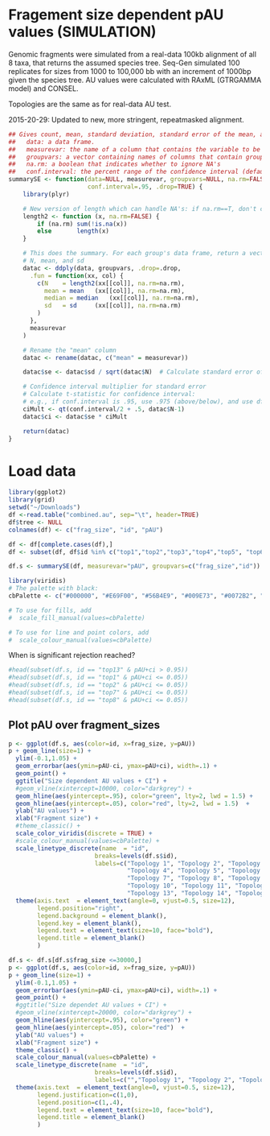 Fragement size dependent pAU values (SIMULATION)
========================================================

Genomic fragments were simulated from a real-data 100kb alignment of all 8 taxa, that returns the assumed species tree.
Seq-Gen simulated 100 replicates for sizes from 1000 to 100,000 bb with an increment of 1000bp given the species tree.  AU values were calculated with RAxML (GTRGAMMA model) and CONSEL.

Topologies are the same as for real-data AU test.

2015-20-29: Updated to new, more stringent, repeatmasked alignment.

```r
## Gives count, mean, standard deviation, standard error of the mean, and confidence interval (default 95%).
##   data: a data frame.
##   measurevar: the name of a column that contains the variable to be summariezed
##   groupvars: a vector containing names of columns that contain grouping variables
##   na.rm: a boolean that indicates whether to ignore NA's
##   conf.interval: the percent range of the confidence interval (default is 95%)
summarySE <- function(data=NULL, measurevar, groupvars=NULL, na.rm=FALSE,
                      conf.interval=.95, .drop=TRUE) {
    library(plyr)

    # New version of length which can handle NA's: if na.rm==T, don't count them
    length2 <- function (x, na.rm=FALSE) {
        if (na.rm) sum(!is.na(x))
        else       length(x)
    }

    # This does the summary. For each group's data frame, return a vector with
    # N, mean, and sd
    datac <- ddply(data, groupvars, .drop=.drop,
      .fun = function(xx, col) {
        c(N    = length2(xx[[col]], na.rm=na.rm),
          mean = mean   (xx[[col]], na.rm=na.rm),
          median = median   (xx[[col]], na.rm=na.rm),
          sd   = sd     (xx[[col]], na.rm=na.rm)
        )
      },
      measurevar
    )

    # Rename the "mean" column    
    datac <- rename(datac, c("mean" = measurevar))

    datac$se <- datac$sd / sqrt(datac$N)  # Calculate standard error of the mean

    # Confidence interval multiplier for standard error
    # Calculate t-statistic for confidence interval:
    # e.g., if conf.interval is .95, use .975 (above/below), and use df=N-1
    ciMult <- qt(conf.interval/2 + .5, datac$N-1)
    datac$ci <- datac$se * ciMult

    return(datac)
}
```



# Load data

```r
library(ggplot2)
library(grid)
setwd("~/Downloads")
df <-read.table("combined.au", sep="\t", header=TRUE)
df$tree <- NULL
colnames(df) <- c("frag_size", "id", "pAU")

df <- df[complete.cases(df),]
df <- subset(df, df$id %in% c("top1","top2","top3","top4","top5", "top6"))

df.s <- summarySE(df, measurevar="pAU", groupvars=c("frag_size","id"))

```

```r
library(viridis)
# The palette with black:
cbPalette <- c("#000000", "#E69F00", "#56B4E9", "#009E73", "#0072B2", "#D55E00", "#CC79A7", "#F0E442")

# To use for fills, add
#  scale_fill_manual(values=cbPalette)

# To use for line and point colors, add
#  scale_colour_manual(values=cbPalette)
```


When is significant rejection reached?
```r
#head(subset(df.s, id == "top13" & pAU+ci > 0.95))
#head(subset(df.s, id == "top1" & pAU+ci <= 0.05))
#head(subset(df.s, id == "top2" & pAU+ci <= 0.05))
#head(subset(df.s, id == "top7" & pAU+ci <= 0.05))
#head(subset(df.s, id == "top8" & pAU+ci <= 0.05))

```

## Plot pAU over fragment_sizes

```r
p <- ggplot(df.s, aes(color=id, x=frag_size, y=pAU))
p + geom_line(size=1) +
  ylim(-0.1,1.05) +
  geom_errorbar(aes(ymin=pAU-ci, ymax=pAU+ci), width=.1) +
  geom_point() +
  ggtitle("Size dependent AU values + CI") +
  #geom_vline(xintercept=10000, color="darkgrey") +
  geom_hline(aes(yintercept=.95), color="green", lty=2, lwd = 1.5) +
  geom_hline(aes(yintercept=.05), color="red", lty=2, lwd = 1.5)  +
  ylab("AU values") +
  xlab("Fragment size") +
  #theme_classic() +
  scale_color_viridis(discrete = TRUE) +
  #scale_colour_manual(values=cbPalette) +
  scale_linetype_discrete(name  = "id",
                        breaks=levels(df.s$id),
                        labels=c("Topology 1", "Topology 2", "Topology 3",
                                 "Topology 4", "Topology 5", "Topology 6",
                                 "Topology 7", "Topology 8", "Topology 9",
                                 "Topology 10", "Topology 11", "Topology 12",
                                 "Topology 13", "Topology 14", "Topology 15")) +
  theme(axis.text  = element_text(angle=0, vjust=0.5, size=12),
        legend.position="right",
        legend.background = element_blank(),
        legend.key = element_blank(),
        legend.text = element_text(size=10, face="bold"),
        legend.title = element_blank()
        )

```


```r
df.s <- df.s[df.s$frag_size <=30000,]
p <- ggplot(df.s, aes(color=id, x=frag_size, y=pAU))
p + geom_line(size=1) +
  ylim(-0.1,1.05) +
  geom_errorbar(aes(ymin=pAU-ci, ymax=pAU+ci), width=.1) +
  geom_point() +
  #ggtitle("Size dependet AU values + CI") +
  #geom_vline(xintercept=20000, color="darkgrey") +
  geom_hline(aes(yintercept=.95), color="green") +
  geom_hline(aes(yintercept=.05), color="red")  +
  ylab("AU values") +
  xlab("Fragment size") +
  theme_classic() +
  scale_colour_manual(values=cbPalette) +
  scale_linetype_discrete(name  = "id",
                        breaks=levels(df.s$id),
                        labels=c("","Topology 1", "Topology 2", "Topology 3", "Topology 4", "Topology 5")) +
  theme(axis.text  = element_text(angle=0, vjust=0.5, size=12),
        legend.justification=c(1,0),
        legend.position=c(1,.4),
        legend.text = element_text(size=10, face="bold"),
        legend.title = element_blank()
        )

```
